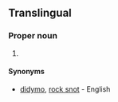 ==Translingual==
{{rfi}}
{{wikipedia}}
{{wikispecies}}
===Proper noun===
{{taxoninfl|head={{taxlink|Didymosphenia|genus}} {{epinew|geminatus|geminata|la}}|i=1|g=f}}

# {{taxon|species|family|Gomphonemataceae|[[diatom]]s that grow in warm and shallow water, and which can form large mats on the bottom of lakes, rivers and streams}}

====Synonyms====
* {{sense|species}} [[didymo]], [[rock snot]] - English